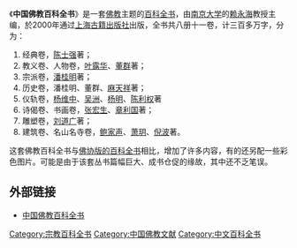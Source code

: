 {{not|中国佛教 (百科全书)}}
《'''中国佛教百科全书'''》是一套[[佛教|佛教]]主题的[[百科全书|百科全书]]，由[[南京大学|南京大学]]的[[赖永海|赖永海]]教授主编，於2000年通过[[上海古籍出版社|上海古籍出版社]]出版，全书共八册十一卷，计三百多万字，分为：
#经典卷，[[陈士强|陈士强]]著；
#教义卷、人物卷，[[叶露华|叶露华]]、[[董群|董群]]著；
#宗派卷，[[潘桂明|潘桂明]]著；
#历史卷，潘桂明、董群、[[麻天祥|麻天祥]]著；
#仪轨卷，[[杨维中|杨维中]]、[[吴洲|吴洲]]、[[杨明|杨明]]、[[陈利权|陈利权]]著
#诗偈卷、书画卷，[[张宏生|张宏生]]、[[章利国|章利国]]著；
#雕塑卷，[[刘道广|刘道广]]著；
#建筑卷、名山名寺卷，[[鲍家声|鲍家声]]、[[萧玥|萧玥]]、[[倪波|倪波]]著。

这套佛教百科全书与[[中国佛教_(百科全书)|佛协版的百科全书]]相比，增加了许多内容，有的还另配一些彩色图片。可能是由于该套丛书篇幅巨大、成书仓促的缘故，其中还不乏笔误。

== 外部链接 ==
* [https://archive.is/20130425050723/http://www.bookssearching.com/product/100001/22380/ 中国佛教百科全书]

{{佛教小作品}}

[[Category:宗教百科全书|Category:宗教百科全书]]
[[Category:中国佛教文献|Category:中国佛教文献]]
[[Category:中文百科全书|Category:中文百科全书]]